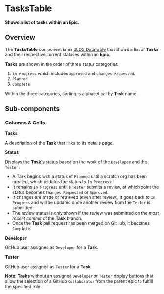 
<Meta title="Tasks/Table/Intro" />

# TasksTable

**Shows a list of tasks within an Epic.**

## Overview

The **TasksTable** component is an
[SLDS DataTable](https://react.lightningdesignsystem.com/components/data-tables/)
that shows a list of **Tasks** and their respective current statuses within an
**Epic**.

**Tasks** are shown in the order of three status categories:

1. `In Progress` which includes `Approved` and `Changes Requested`.
2. `Planned`
3. `Complete`

Within the three categories, sorting is alphabetical by **Task** name.

<Story id="tasks-table-component--component" />

## Sub-components

### Columns & Cells

**Tasks**

A description of the **Task** that links to its details page.

**Status**

Displays the **Task**'s status based on the work of the `Developer` and the
`Tester`.

- A Task begins with a status of `Planned` until a scratch org has been created,
  which updates the status to `In Progress`.
- It remains `In Progress` until a `Tester` submits a review, at which point the
  status becomes `Changes Requested` or `Approved`.
- If changes are made or retrieved (even after review), it goes back to
  `In Progress` and will be updated once another review from the `Tester` is
  submitted.
- The review status is only shown if the review was submitted on the _most
  recent commit_ of the **Task** branch.
- Once the **Task** pull request has been merged on GitHub, it becomes
  `Complete`.

**Developer**

GitHub user assigned as `Developer` for a **Task**.

**Tester**

GitHub user assigned as `Tester` for a **Task**

**Note**: **Tasks** without an assigned `Developer` or `Tester` display buttons
that allow the selection of a GitHub `Collaborator` from the parent epic to
fulfill the specified role.

